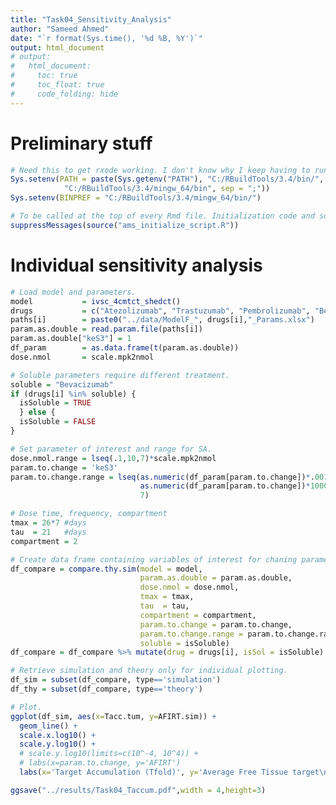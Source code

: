 ```yaml
---
title: "Task04_Sensitivity_Analysis"
author: "Sameed Ahmed"
date: "`r format(Sys.time(), '%d %B, %Y')`"
output: html_document
# output:
#   html_document:
#     toc: true
#     toc_float: true
#     code_folding: hide
---
```


# Preliminary stuff

```r
# Need this to get rxode working. I don't know why I keep having to run this.
Sys.setenv(PATH = paste(Sys.getenv("PATH"), "C:/RBuildTools/3.4/bin/",
            "C:/RBuildTools/3.4/mingw_64/bin", sep = ";"))
Sys.setenv(BINPREF = "C:/RBuildTools/3.4/mingw_64/bin/")

# To be called at the top of every Rmd file. Initialization code and some useful constants.
suppressMessages(source("ams_initialize_script.R"))
```

# Individual sensitivity analysis

```r
# Load model and parameters.
model           = ivsc_4cmtct_shedct()
drugs           = c("Atezolizumab", "Trastuzumab", "Pembrolizumab", "Bevacizumab"); paths = NULL; i = 4
paths[i]        = paste0("../data/ModelF_", drugs[i],"_Params.xlsx")
param.as.double = read.param.file(paths[i])
param.as.double["keS3"] = 1
df_param        = as.data.frame(t(param.as.double))
dose.nmol       = scale.mpk2nmol

# Soluble parameters require different treatment.
soluble = "Bevacizumab"
if (drugs[i] %in% soluble) {
  isSoluble = TRUE
  } else {
  isSoluble = FALSE
}

# Set parameter of interest and range for SA.
dose.nmol.range = lseq(.1,10,7)*scale.mpk2nmol
param.to.change = 'keS3'
param.to.change.range = lseq(as.numeric(df_param[param.to.change])*.001,   
                             as.numeric(df_param[param.to.change])*1000, 
                             7)

# Dose time, frequency, compartment
tmax = 26*7 #days
tau  = 21   #days
compartment = 2

# Create data frame containing variables of interest for chaning parameter of interest.
df_compare = compare.thy.sim(model = model,
                             param.as.double = param.as.double,
                             dose.nmol = dose.nmol,
                             tmax = tmax,
                             tau  = tau,
                             compartment = compartment,
                             param.to.change = param.to.change,
                             param.to.change.range = param.to.change.range,
                             soluble = isSoluble)
df_compare = df_compare %>% mutate(drug = drugs[i], isSol = isSoluble)

# Retrieve simulation and theory only for individual plotting.
df_sim = subset(df_compare, type=='simulation')
df_thy = subset(df_compare, type=='theory')

# Plot.
ggplot(df_sim, aes(x=Tacc.tum, y=AFIRT.sim)) + 
  geom_line() + 
  scale.x.log10() +
  scale.y.log10() +
  # scale.y.log10(limits=c(10^-4, 10^4)) +
  # labs(x=param.to.change, y='AFIRT')
  labs(x='Target Accumulation (Tfold)', y='Average Free Tissue target\nto Inital target Ratio (AFTIR)\nby simulation ')

ggsave("../results/Task04_Taccum.pdf",width = 4,height=3)

```































